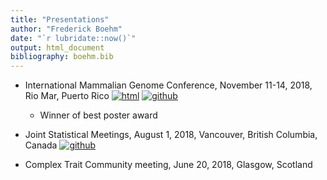 ```yaml
---
title: "Presentations" 
author: "Frederick Boehm" 
date: "`r lubridate::now()`" 
output: html_document 
bibliography: boehm.bib 
---
```



- International Mammalian Genome Conference, November 11-14, 2018, Rio Mar, Puerto Rico
[![html](../../images/pdf-icon.png)](https://github.com/fboehm/imgc2018-poster-latex2/blob/master/imgc2018-poster.pdf "Poster pdf")
[![github](../../images/github-icon.png)](https://github.com/fboehm/imgc2018-poster-latex2 "Github repository")  
    - Winner of best poster award


- Joint Statistical Meetings, August 1, 2018, Vancouver, British Columbia, Canada
[![github](../../images/github-icon.png)](https://github.com/fboehm/jsm2018 "Github repository")

- Complex Trait Community meeting, June 20, 2018, Glasgow, Scotland


